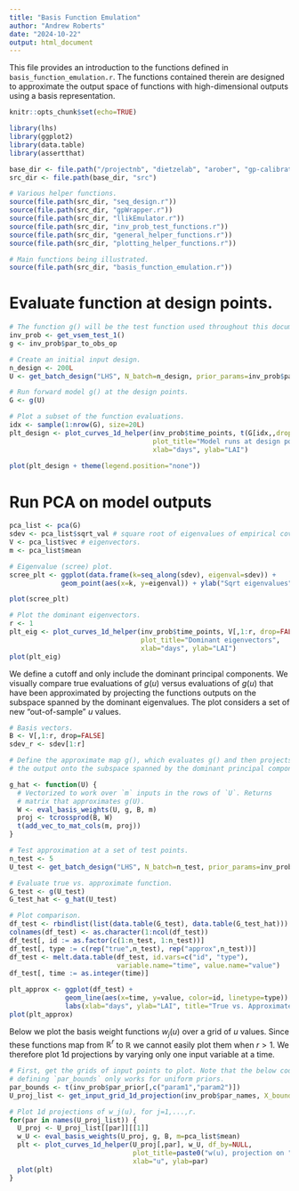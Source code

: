 ```yaml
---
title: "Basis Function Emulation"
author: "Andrew Roberts"
date: "2024-10-22"
output: html_document
---
```


This file provides an introduction to the functions defined in 
`basis_function_emulation.r`. The functions contained therein are designed 
to approximate the output space of functions with high-dimensional outputs
using a basis representation.

```r
knitr::opts_chunk$set(echo=TRUE)

library(lhs)
library(ggplot2)
library(data.table)
library(assertthat)

base_dir <- file.path("/projectnb", "dietzelab", "arober", "gp-calibration")
src_dir <- file.path(base_dir, "src")

# Various helper functions.
source(file.path(src_dir, "seq_design.r"))
source(file.path(src_dir, "gpWrapper.r"))
source(file.path(src_dir, "llikEmulator.r"))
source(file.path(src_dir, "inv_prob_test_functions.r"))
source(file.path(src_dir, "general_helper_functions.r"))
source(file.path(src_dir, "plotting_helper_functions.r"))

# Main functions being illustrated.
source(file.path(src_dir, "basis_function_emulation.r"))
```

# Evaluate function at design points.
```r
# The function g() will be the test function used throughout this document.
inv_prob <- get_vsem_test_1()
g <- inv_prob$par_to_obs_op
```

```r
# Create an initial input design.
n_design <- 200L
U <- get_batch_design("LHS", N_batch=n_design, prior_params=inv_prob$par_prior)

# Run forward model g() at the design points.
G <- g(U)
```

```r
# Plot a subset of the function evaluations.
idx <- sample(1:nrow(G), size=20L)
plt_design <- plot_curves_1d_helper(inv_prob$time_points, t(G[idx,,drop=FALSE]), 
                                    plot_title="Model runs at design points",
                                    xlab="days", ylab="LAI")
              
plot(plt_design + theme(legend.position="none"))
```

# Run PCA on model outputs
```r
pca_list <- pca(G) 
sdev <- pca_list$sqrt_val # square root of eigenvalues of empirical covariance.
V <- pca_list$vec # eigenvectors.
m <- pca_list$mean
```

```r
# Eigenvalue (scree) plot.
scree_plt <- ggplot(data.frame(k=seq_along(sdev), eigenval=sdev)) + 
             geom_point(aes(x=k, y=eigenval)) + ylab("Sqrt eigenvalues")

plot(scree_plt)
```

```r
# Plot the dominant eigenvectors.
r <- 1
plt_eig <- plot_curves_1d_helper(inv_prob$time_points, V[,1:r, drop=FALSE], 
                                 plot_title="Dominant eigenvectors",
                                 xlab="days", ylab="LAI")
plot(plt_eig)
```

We define a cutoff and only include the dominant principal components. We 
visually compare true evaluations of $g(u)$ versus evaluations of $g(u)$ that 
have been approximated by projecting the functions outputs on the subspace 
spanned by the dominant eigenvalues. The plot considers a set of new 
"out-of-sample" $u$ values. 
```r
# Basis vectors.
B <- V[,1:r, drop=FALSE]
sdev_r <- sdev[1:r]
```


```r
# Define the approximate map g(), which evaluates g() and then projects 
# the output onto the subspace spanned by the dominant principal components.

g_hat <- function(U) {
  # Vectorized to work over `m` inputs in the rows of `U`. Returns 
  # matrix that approximates g(U).
  W <- eval_basis_weights(U, g, B, m)
  proj <- tcrossprod(B, W)
  t(add_vec_to_mat_cols(m, proj))
}

```


```r
# Test approximation at a set of test points.
n_test <- 5
U_test <- get_batch_design("LHS", N_batch=n_test, prior_params=inv_prob$par_prior)

# Evaluate true vs. approximate function.
G_test <- g(U_test)
G_test_hat <- g_hat(U_test)

# Plot comparison.
df_test <- rbindlist(list(data.table(G_test), data.table(G_test_hat)))
colnames(df_test) <- as.character(1:ncol(df_test))
df_test[, id := as.factor(c(1:n_test, 1:n_test))]
df_test[, type := c(rep("true",n_test), rep("approx",n_test))]
df_test <- melt.data.table(df_test, id.vars=c("id", "type"), 
                           variable.name="time", value.name="value")
df_test[, time := as.integer(time)]

plt_approx <- ggplot(df_test) + 
              geom_line(aes(x=time, y=value, color=id, linetype=type)) + 
              labs(xlab="days", ylab="LAI", title="True vs. Approximated g()")
plot(plt_approx)

```



Below we plot the basis weight functions $w_j(u)$ over a grid of $u$ values. 
Since these functions map from $\mathbb{R}^r$ to $\mathbb{R}$ we cannot easily 
plot them when $r > 1$. We therefore plot 1d projections by varying only one 
input variable at a time. 
```r
# First, get the grids of input points to plot. Note that the below code for 
# defining `par_bounds` only works for uniform priors.
par_bounds <- t(inv_prob$par_prior[,c("param1","param2")])
U_proj_list <- get_input_grid_1d_projection(inv_prob$par_names, X_bounds=par_bounds)

# Plot 1d projections of w_j(u), for j=1,...,r.
for(par in names(U_proj_list)) {
  U_proj <- U_proj_list[[par]][[1]]
  w_U <- eval_basis_weights(U_proj, g, B, m=pca_list$mean)
  plt <- plot_curves_1d_helper(U_proj[,par], w_U, df_by=NULL, 
                               plot_title=paste0("w(u), projection on ", par),
                               xlab="u", ylab=par)
  plot(plt)
}

```














